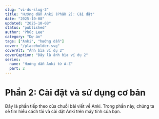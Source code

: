 ```yaml
---
slug: "vi-du-slug-2"
title: "Hướng dẫn Anki (Phần 2): Cài đặt"
date: "2025-10-08"
updated: "2025-10-08"
status: "published"
author: "Phúc Lee"
category: "Dự án"
tags: ["Anki", "hướng dẫn"]
cover: "/placeholder.svg"
coverAlt: "Ảnh bìa ví dụ 2"
coverCaption: "Đây là ảnh bìa ví dụ 2"
series:
  name: "Hướng dẫn Anki từ A-Z"
  part: 2
---
```


# Phần 2: Cài đặt và sử dụng cơ bản

Đây là phần tiếp theo của chuỗi bài viết về Anki. Trong phần này, chúng ta sẽ tìm hiểu cách tải và cài đặt Anki trên máy tính của bạn.